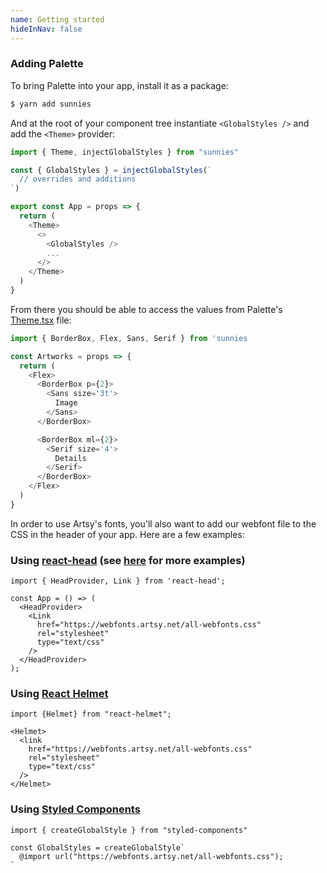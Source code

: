 ```yaml
---
name: Getting started
hideInNav: false
---
```


### Adding Palette

To bring Palette into your app, install it as a package:

```sh
$ yarn add sunnies
```

And at the root of your component tree instantiate `<GlobalStyles />` and add
the `<Theme>` provider:

```js
import { Theme, injectGlobalStyles } from "sunnies"

const { GlobalStyles } = injectGlobalStyles(`
  // overrides and additions
`)

export const App = props => {
  return (
    <Theme>
      <>
        <GlobalStyles />
        ...
      </>
    </Theme>
  )
}
```

From there you should be able to access the values from Palette's
[Theme.tsx](https://github.com/artsy/palette/blob/master/packages/palette/src/Theme.tsx)
file:

```js
import { BorderBox, Flex, Sans, Serif } from 'sunnies

const Artworks = props => {
  return (
    <Flex>
      <BorderBox p={2}>
        <Sans size='3t'>
          Image
        </Sans>
      </BorderBox>

      <BorderBox ml={2}>
        <Serif size='4'>
          Details
        </Serif>
      </BorderBox>
    </Flex>
  )
}
```

In order to use Artsy's fonts, you'll also want to add our webfont file to the
CSS in the header of your app. Here are a few examples:

### Using [react-head](https://github.com/tizmagik/react-head) (see [here](https://github.com/tizmagik/react-head/tree/master/example) for more examples)

```
import { HeadProvider, Link } from 'react-head';

const App = () => (
  <HeadProvider>
    <Link
      href="https://webfonts.artsy.net/all-webfonts.css"
      rel="stylesheet"
      type="text/css"
    />
  </HeadProvider>
);
```

### Using [React Helmet](https://github.com/nfl/react-helmet)

```
import {Helmet} from "react-helmet";

<Helmet>
  <link
    href="https://webfonts.artsy.net/all-webfonts.css"
    rel="stylesheet"
    type="text/css"
  />
</Helmet>
```

### Using [Styled Components](https://www.styled-components.com/docs/api#createglobalstyle)

```
import { createGlobalStyle } from "styled-components"

const GlobalStyles = createGlobalStyle`
  @import url("https://webfonts.artsy.net/all-webfonts.css");
`
```
